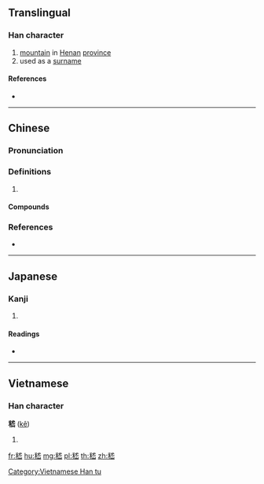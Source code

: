 ==Translingual==

===Han character===
{{Han char|rn=46|rad=山|as=09|sn=12|four=23971|canj=HDIUU|ids=⿰禾⿱尤山}}

# [[mountain]] in [[Henan]] [[province]]
# used as a [[surname]]

====References====
* {{Han ref|kx=0316.100|dkj=08273|dj=0616.350|hdz=42606.020|uh=5D47|ud=23879|bh=B452|bd=46162}}

----

==Chinese==
{{zh-forms}}

===Pronunciation===
{{zh-pron
|m=jī
|c=kai1,hai4
|mc=y
|oc=y
|cat=
}}

===Definitions===
{{zh-hanzi}}

# {{rfdef|zh}}

====Compounds====
{{zh-der|嵇中散|嵇康|嵇紹|羊體嵇心}}

===References===
* {{R:yue:Hanzi}}

----

==Japanese==

===Kanji===
{{ja-kanji|grade=|rs=山09}}

# {{defn|lang=ja|sort=山09}}

====Readings====
* {{ja-readings|on=[[けい]] (kei), [[げい]] (gei)|kun=}}

----

==Vietnamese==

===Han character===
'''嵇''' ([[kê]])

# {{defn|vi}}

[[Category:Vietnamese Han tu]]

[[fr:嵇]]
[[hu:嵇]]
[[mg:嵇]]
[[pl:嵇]]
[[th:嵇]]
[[zh:嵇]]